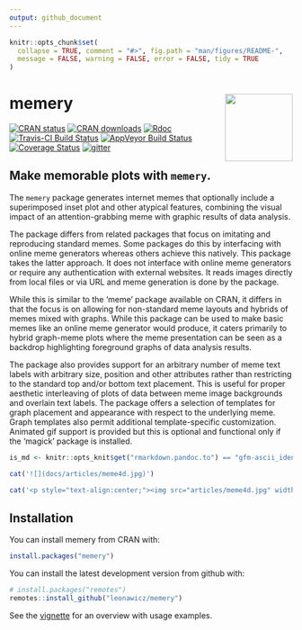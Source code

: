 ```yaml
---
output: github_document
---
```


<!-- README.md is generated from README.Rmd. Please edit that file -->

```r
knitr::opts_chunk$set(
  collapse = TRUE, comment = "#>", fig.path = "man/figures/README-",
  message = FALSE, warning = FALSE, error = FALSE, tidy = TRUE
)
```

# memery <img src="man/figures/logo.png" style="margin-bottom:5px;" width="120" align="right">

[![CRAN status](http://www.r-pkg.org/badges/version/memery)](https://cran.r-project.org/package=memery)
[![CRAN downloads](http://cranlogs.r-pkg.org/badges/grand-total/memery)](https://cran.r-project.org/package=memery) 
[![Rdoc](http://www.rdocumentation.org/badges/version/memery)](http://www.rdocumentation.org/packages/memery)
[![Travis-CI Build Status](https://travis-ci.org/leonawicz/memery.svg?branch=master)](https://travis-ci.org/leonawicz/memery)
[![AppVeyor Build Status](https://ci.appveyor.com/api/projects/status/github/leonawicz/memery?branch=master&svg=true)](https://ci.appveyor.com/project/leonawicz/memery)
[![Coverage Status](https://img.shields.io/codecov/c/github/leonawicz/memery/master.svg)](https://codecov.io/github/leonawicz/memery?branch=master)
[![gitter](https://img.shields.io/badge/GITTER-join%20chat-green.svg)](https://gitter.im/leonawicz/memery)

## Make memorable plots with `memery`.

The `memery` package generates internet memes that optionally include a superimposed inset plot and other atypical features, combining the visual impact of an attention-grabbing meme with graphic results of data analysis. 

The package differs from related packages that focus on imitating and reproducing standard memes. Some packages do this by interfacing with online meme generators whereas others achieve this natively. This package takes the latter approach. It does not interface with online meme generators or require any authentication with external websites. It reads images directly from local files or via URL and meme generation is done by the package.

While this is similar to the 'meme' package available on CRAN, it differs in that the focus is on allowing for non-standard meme layouts and hybrids of memes mixed with graphs. While this package can be used to make basic memes like an online meme generator would produce, it caters primarily to hybrid graph-meme plots where the meme presentation can be seen as a backdrop highlighting foreground graphs of data analysis results.

The package also provides support for an arbitrary number of meme text labels with arbitrary size, position and other attributes rather than restricting to the standard top and/or bottom text placement. This is useful for proper aesthetic interleaving of plots of data between meme image backgrounds and overlain text labels. The package offers a selection of templates for graph placement and appearance with respect to the underlying meme. Graph templates also permit additional template-specific customization.
Animated gif support is provided but this is optional and functional only if the 'magick' package is installed.

```r
is_md <- knitr::opts_knit$get("rmarkdown.pandoc.to") == "gfm-ascii_identifiers"
```

```r
cat('![](docs/articles/meme4d.jpg)')
```

```r
cat('<p style="text-align:center;"><img src="articles/meme4d.jpg" width="600px"></p><br/>')
```

## Installation

You can install memery from CRAN with:

```r
install.packages("memery")
```

You can install the latest development version from github with:

```r
# install.packages("remotes")
remotes::install_github("leonawicz/memery")
```

See the [vignette](https://leonawicz.github.io/memery/articles/memery.html) for an overview with usage examples.
